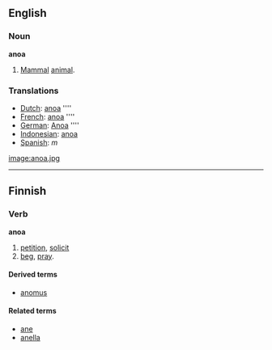 ==English==

===Noun===
'''anoa'''

# [[Mammal]] [[animal]].

===Translations===

*[[Dutch]]: [[anoa]] ''''
*[[French]]: [[anoa]] ''''
*[[German]]: [[Anoa]] ''''
*[[Indonesian]]: [[anoa]]
*[[Spanish]]: [[]] ''m''

[[image:anoa.jpg]]

----

==Finnish==

===Verb===
'''anoa'''

# [[petition]], [[solicit]]
# [[beg]], [[pray]].

====Derived terms====
*[[anomus]]

====Related terms====
*[[ane#Finnish|ane]]
*[[anella]]